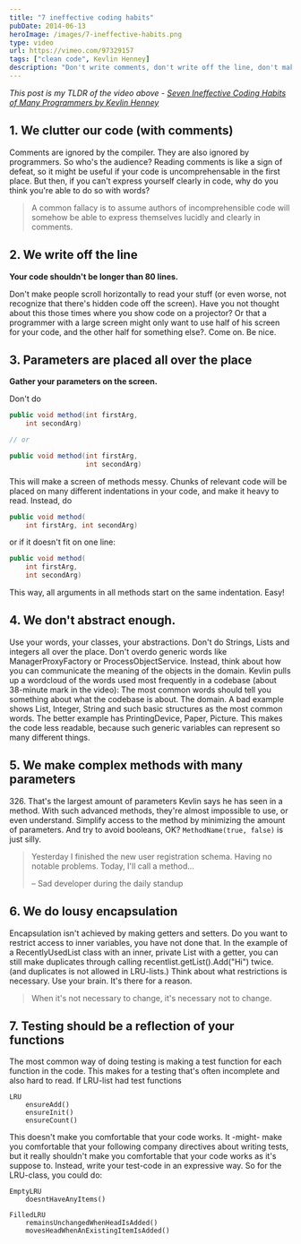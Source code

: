 ```yaml
---
title: "7 ineffective coding habits"
pubDate: 2014-06-13
heroImage: /images/7-ineffective-habits.png
type: video
url: https://vimeo.com/97329157
tags: ["clean code", Kevlin Henney]
description: "Don't write comments, don't write off the line, don't make complex methods with many parameters, don't do lousy encapsulation, don't make complex methods with many parameters, don't do lousy encapsulation, testing should be a reflection of your functions."
---
```


_This post is my TLDR of the video above - [Seven Ineffective Coding Habits of Many Programmers by Kevlin Henney](https://vimeo.com/97329157)_

## 1\. We clutter our code (with comments)

Comments are ignored by the compiler. They are also ignored by programmers. So who's the audience? Reading comments is like a sign of defeat, so it might be useful if your code is uncomprehensable in the first place. But then, if you can't express yourself clearly in code, why do you think you're able to do so with words?

> A common fallacy is to assume authors of incomprehensible code will somehow be able to express themselves lucidly and clearly in comments.

## 2. We write off the line

**Your code shouldn't be longer than 80 lines.**

Don't make people scroll horizontally to read your stuff (or even worse, not recognize that there's hidden code off the screen). Have you not thought about this those times where you show code on a projector? Or that a programmer with a large screen might only want to use half of his screen for your code, and the other half for something else?. Come on. Be nice.

## 3\. Parameters are placed all over the place

**Gather your parameters on the screen.**

Don't do

```java
public void method(int firstArg,
    int secondArg)

// or

public void method(int firstArg,
                   int secondArg)
```

This will make a screen of methods messy. Chunks of relevant code will be placed on many different indentations in your code, and make it heavy to read. Instead, do

```java
public void method(
    int firstArg, int secondArg)
```

or if it doesn't fit on one line:

```java
public void method(
    int firstArg,
    int secondArg)
```

This way, all arguments in all methods start on the same indentation. Easy!

## 4\. We don't abstract enough.

Use your words, your classes, your abstractions. Don't do Strings, Lists and integers all over the place. Don't overdo generic words like ManagerProxyFactory or ProcessObjectService. Instead, think about how you can communicate the meaning of the objects in the domain. Kevlin pulls up a wordcloud of the words used most frequently in a codebase (about 38-minute mark in the video): The most common words should tell you something about what the codebase is about. The domain. A bad example shows List, Integer, String and such basic structures as the most common words. The better example has PrintingDevice, Paper, Picture. This makes the code less readable, because such generic variables can represent so many different things.

## 5\. We make complex methods with many parameters

326\. That's the largest amount of parameters Kevlin says he has seen in a method. With such advanced methods, they're almost impossible to use, or even understand. Simplify access to the method by minimizing the amount of parameters. And try to avoid booleans, OK? `MethodName(true, false)` is just silly.

> Yesterday I finished the new user registration schema. Having no notable problems. Today, I'll call a method...
>
> – Sad developer during the daily standup

## 6\. We do lousy encapsulation

Encapsulation isn't achieved by making getters and setters. Do you want to restrict access to inner variables, you have not done that. In the example of a RecentlyUsedList class with an inner, private List with a getter, you can still make duplicates through calling recentlist.getList().Add("Hi") twice. (and duplicates is not allowed in LRU-lists.) Think about what restrictions is necessary. Use your brain. It's there for a reason.

> When it's not necessary to change, it's necessary not to change.

## 7\. Testing should be a reflection of your functions

The most common way of doing testing is making a test function for each function in the code. This makes for a testing that's often incomplete and also hard to read. If LRU-list had test functions

```
LRU
    ensureAdd()
    ensureInit()
    ensureCount()
```

This doesn't make you comfortable that your code works. It -might- make you comfortable that your following company directives about writing tests, but it really shouldn't make you comfortable that your code works as it's suppose to. Instead, write your test-code in an expressive way. So for the LRU-class, you could do:

```
EmptyLRU
    doesntHaveAnyItems()

FilledLRU
    remainsUnchangedWhenHeadIsAdded()
    movesHeadWhenAnExistingItemIsAdded()
```

